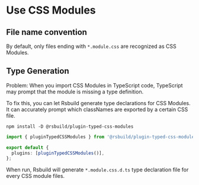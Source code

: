 # Use CSS Modules

## File name convention

By default, only files ending with `*.module.css` are recognized as CSS Modules.


## Type Generation

Problem: When you import CSS Modules in TypeScript code, TypeScript may prompt that the module is missing a type definition.

To fix this, you can let Rsbuild generate type declarations for CSS Modules. It can accurately prompt which classNames are exported by a certain CSS file.

```shell npm2yarn
npm install -D @rsbuild/plugin-typed-css-modules
```

```ts filenane="rsbuild.config.ts"
import { pluginTypedCSSModules } from '@rsbuild/plugin-typed-css-modules';

export default {
  plugins: [pluginTypedCSSModules()],
};
```

When run, Rsbuild will generate `*.module.css.d.ts` type declaration file for every CSS module files.
